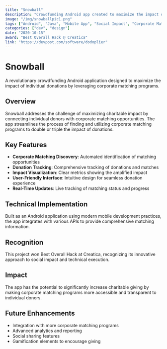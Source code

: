```yaml
---
title: "Snowball"
description: "Crowdfunding Android app created to maximize the impact of individual donations by taking advantage of corporate matching programs."
image: "/img/snowballpic1.png"
tags: ["Android", "Java", "Mobile App", "Social Impact", "Corporate Matching"]
categories: ["dev", "design"]
date: "2020-10-15"
award: "Best Overall Hack @ Creatica"
link: "https://devpost.com/software/dodoplier"
---
```


# Snowball

A revolutionary crowdfunding Android application designed to maximize the impact of individual donations by leveraging corporate matching programs.

## Overview

Snowball addresses the challenge of maximizing charitable impact by connecting individual donors with corporate matching opportunities. The app streamlines the process of finding and utilizing corporate matching programs to double or triple the impact of donations.

## Key Features

- **Corporate Matching Discovery**: Automated identification of matching opportunities
- **Donation Tracking**: Comprehensive tracking of donations and matches
- **Impact Visualization**: Clear metrics showing the amplified impact
- **User-Friendly Interface**: Intuitive design for seamless donation experience
- **Real-Time Updates**: Live tracking of matching status and progress

## Technical Implementation

Built as an Android application using modern mobile development practices, the app integrates with various APIs to provide comprehensive matching information.

## Recognition

This project won Best Overall Hack at Creatica, recognizing its innovative approach to social impact and technical execution.

## Impact

The app has the potential to significantly increase charitable giving by making corporate matching programs more accessible and transparent to individual donors.

## Future Enhancements

- Integration with more corporate matching programs
- Advanced analytics and reporting
- Social sharing features
- Gamification elements to encourage giving 